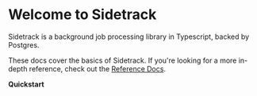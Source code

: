 
# Welcome to Sidetrack

Sidetrack is a background job processing library in Typescript, backed by Postgres.

These docs cover the basics of Sidetrack. If you're looking for a more in-depth reference, check out the [Reference Docs](https://sidetracklabs.github.io/sidetrack/).

<div style={{ textAlign: "center", padding: "60px" }}>
  <Link
    href="/quickstart"
    style={{
      backgroundColor: "rgb(255, 170, 51)",
      color: "#ffffff",
      fontSize: "20px",
      padding: "12px",
      borderRadius: "6px",
    }}
  >
    <b>Quickstart</b>
  </Link>
</div>

